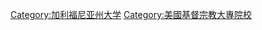 {{Cat main|佩珀代因大學}}
{{Commons cat|Pepperdine University}}

[[Category:加利福尼亚州大学|Category:加利福尼亚州大学]]
[[Category:美國基督宗教大專院校|Category:美國基督宗教大專院校]]